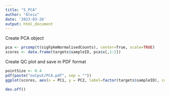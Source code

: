 ```yaml
---
title: "5_PCA"
author: "Aleix"
date: '2023-03-26'
output: html_document
---
```


Create PCA object

```r
pca <- prcomp(t(sigFpkmNormalisedCounts), center=True, scale=TRUE)
scores <- data.frame(targets$sampleID, pca$x[,1:2])
```

Create QC plot and save in PDF format

```r
pointSize <- 0.4
pdf(paste("output/PCA.pdf", sep = ""))
ggplot(scores, aes(x = PC1, y = PC2, label=factor(targets$sampleID), colour=factor(targets$Condition))) + geom_text(size=2.5) + scale_colour_discrete(name="condition")

dev.off()
```

